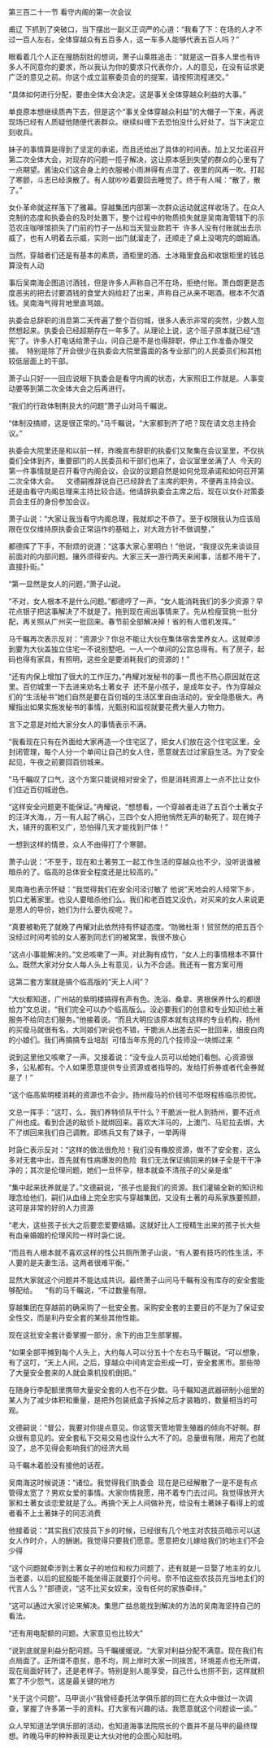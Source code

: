

第三百二十一节 看守内阁的第一次会议

甫辽 下抓到了突破口，当下摆出一副义正词严的心道：“我看了下：在场的人才不过一百人左右，全体穿越众有五百多人，这一车多人能够代表五百人吗？”

眼看着几个人正在搜肠刮肚的想词，萧子山乘胜追击：“就是这一百多人里也有许多人不同意你的要求，所以我认为你的要求只代表你介，人的意见，在没有征求更广泛的意见之前。你这个成立监察委员会的的提案，请按照流程递交。”

“具体如何进行分配，要由全体大会决定。这是事关全体穿越众利益的大事。”

单良原本想继续质冉下去，但是这个“事关全体穿越众利益”的大帽子一下来，再说现场已经有人质疑他随便代表群众。继续纠缠下去恐怕没什么好处了。当下决定立刻收兵。

妹子的事情算是得到了坚定的承诺，而且还给出了具体的时间表。加上又允诺召开第二次全体大会，对现存的问题一揽子解决，这让原本感到失望的群众的心里有了一点期望。酱油众们这会身上的衣服被小雨淋得有点湿了，夜里的风再一吹。打起了寒颤，斗志已经涣散了。有人就吵吵着要回去睡觉了。终于有人喊：“散了，散了。”

女仆革命就这样落下了雅幕。穿越集团内部第一次群众运动就这样收场了。在众人克制的态度和执委会的及时处置下，整个过程中的物质损失就是吴南海管辖下的示范农庄咖啡馆损失了门前的竹子一丛和当天营业款若干  许多人没有付账就出去示威了，也有人明着去示威，实则一出门就溜走了，还顺走了桌上没喝完的朗姆酒。

当然，穿越者们还是有基本的素质，酒柜里的酒、土冰箱里食品和收银柜里的钱总算没有人动

事后吴南海企图追讨酒钱，但是许多人声称自己不在场，拒绝付账。萧白朗更是态度恶劣的把去讨要酒钱的食堂大妈给赶了出来，声称自己从来不喝酒。根本不欠酒钱。吴南海气得背地里直骂娘。

执委会总辞职的消息第二天传遍了整个百仞城，很多人表示非常的突然，少数人忽然想起来。执委会已经超期存在一年多了。从理论上说，这个班子原本就已经“违宪”了。许多人打电话给萧子山，问自己是不是也得辞职，停止工作准备办理交接。  特别是除了开会很少在执委会大院里露面的各专业部门的人民委员们和其他较低层面上的干部。

萧子山只好一一回应说眼下执委会是看守内阁的状态，大家照旧工作就是。人事变动要等到第二次全体大会之后再进行。

“我们的行政体制荆艮大的问题”萧子山对马千瞩说。

“体制没搞顺，这是很正常的。”马千瞩说，“大家都到齐了吧？现在请文总主持会议。”

执委会大院里还是和以前一样，昨晚宣布辞职的执委们又聚集在会议室里，不仅执委们全体到齐，重要部门的人民委员和干部们也来了，会议室里坐满了人  今天的第一件事情就是召开看守内阁会议，会议的议题自然是如何兑现承诺和如何召开第二次全体大会。    文德嗣推辞说自己已经辞去了主席的职务，不便再主持会议。还是由看守内阁总理来主持比较合适。他请辞执委会主席之后，现在以女仆对策委员会主任的身份参加会议。

萧子山说：“大家让我当看守内阁总理，我就却之不恭了。至于权限我认为应该局限在仅仅维持原执委会正常运作的基础上，对大政方针不做调整，”

都德挥了下手，不耐烦的说道：“这事大家心里明白！”他说，“我提议先来谈谈目前面对的内部问题。攘外须得安内。大家三天一游行两天来闹事，活都不用干了，直接扑街。”

“第一显然是女人的问题，”萧子山说。

“不对，女人根本不是什么问题。”都德哼了一声，“女人能消耗我们的多少资源？早花点银子把这事解决了不就是了。拖到现在闹出事情来了。先从检瘦营挑一批分配，再关照从广州买一批回来。春节前全部解决掉！省的有人借机发挥。”

马千瞩再次表示反对：“资源少？你总不能让大伙在集体宿舍里养女人。这就牵涉到要为大伙盖独立住宅一不说别墅吧。一人一个单间的公宫总得有。有了房子，起码也得有家具，有照明，这些全是要消耗我们的资源的！”

“还有内保上增加了很大的工作压力。”冉耀对发秘书的事一贯也不热心原因就在这里。百仞城里一下去进来劝名土著女子  还不是小孩子，是成年女子。作为穿越众们的“生活秘书”她们自然是要在百仞城的生活区里自由活动的。安全隐患极大。冉耀指出如果实施发秘书的事情，光甄别和监视就要花费大量人力物力。

言下之意是对给大家分女人的事情表示不满。

“我看现在只有在外面给大家再造一个住宅区了，把女人们放在这个住宅区里，全封闭管理，每个人分一个单间让自己的女人住，愿意就去过过家庭生活。为了安全起见，午夜之前要回百仞城来。

”马千瞩叹了口气，这个方案只能说相对安全了，但是消耗资源上一点不比让女仆们住近百仞城逊色。

“这样安全问题更不能保证。”冉耀说，“想想看，一个穿越者走进了五百个土著女子的汪洋大海，，万一有人起了祸心，三四个女人把他悄然无声的勒死了，现在摊子大，铺开的面积又广，恐怕得几天才能找到尸体！”

一想到这样的情景，众人不由得打了个寒颤。

萧子山说：“不至于，现在和土著劳工一起工作生活的穿越众也不少，没听说谁被暗杀的了。临高的总体安全程度还是比较高的。”

吴南海也表示怀疑：“我觉得我们在安全问泾讨敏了 他说”天地会的人经常下乡，饥口尤著家里。也没人要暗杀他们么。我们和老百姓又没仇，对买来的女人来说更是恩人的导份，她们为什么要仇视呢？。

“真要被勒死了就晚了冉耀对此依然持有怀疑态度。“防微杜渐！贸贸然的把五百个没经过时间考验的女人塞到同志们的被窝里，我很不放心

“这点小事能解决的。”文总咳嗽了一声。对此胸有成竹，“女人上的事情根本不算什么。既然大家对分女人每人头上有意见，认为不合适。我还有一套方案可用

这第二套方案就是搞个临高版的“天上人间”？

“大伙都知道，广州站的紫明楼搞得有声有色。洗浴、桑拿、男根保养什么的都很给力”文总说，“我们完全可以办个临高版么。没必要我们的创意和专业知识给土著服务不给同志们服务。”他接着说。“而且大明应该原本就有这样的专业机构，扬州的买瘦马就很有名，大同娘们听说也不错，干脆派人出差去买一批回来，细皮白肉的小娘们。我们再搞搞专业培刮  可惜当年东莞的几个技师没一块绑过来  ”

说到这里他又咳嗽了一声。又接着说：“没专业人员可以给她们看刨。心资源很多，公私都有。个人如果愿意提供专业资源或者指导的。发给打折券或者代金券就是了！”

“这个临高紫明楼消耗的资源也不会少。扬州瘦马的价钱可不低呀程栋临示担忧。

文总一挥手：“这叮，么，我们养特侦队干什么？干脆派一批人到扬州，要不近点广州也成。看到合适的敌侦卜就绑回来。喜欢大洋马的，上澳门、马尼拉去绑，大不了绑回来我们自己调教。即练兵又有了妹子，一举两得

时袅仁表示反对：“这样的做法很危险！我们没有橡胶资源，做不了安全套，这么多对无套中出，首先就有性病爆发的危险  我们无法保证搞回来的妹子全是干干净净的；其次是伦理问题，她们一旦怀孕，根本就查不清孩子的父亲是谁”

“集中起来抚养就是了。”文德嗣说，“孩子也是我们的资源。我们灌输全新的知识和理念给他们，嗣们从血缘上完全忠实与穿越集团，又没有土著的母系家族要照顾，这可是非常的好的人力资源

“老大，这些孩子长大之后要恋爱要结婚。这就好比人工授精生出来的孩子长大些有血亲婚姻的伦理风险一样时袅仁说。

“而且有人根本就不喜欢这样的性公共厕所萧子山说，“有人要有技巧的性生活，不人要的是夫妻生活。这两者很难平衡。”

显然大家就这个问题并不能达成共识。最终萧子山问马千瞩有没有库存的安全套能够配给。    “有的马千瞩说，“不过数量有限。

穿越集团在穿越前的确采购了一批安全套。采购安全套的主要目的不是为了保证安全性交，而是利丹安全套的某些其他性能。

现在这批安全套计委掌握一部分，余下的由卫生部掌握。

“如果全部平摊到每个人头上，大约每人可以分五十个左右马千瞩说。“可以想象，有了这叮，“天上人间，之后，穿越众中间肯定会形成一叮，安全套黑市。那些带了大量安全套来的人就会乘机投机倒把。”

在随身行李配额里携带大量安全套的人也不在少数。马千瞩知道武器研制小组里的某人为了减少体积和重量，是把外包装纸盒子拆掉之后才装箱的，数量相当的可观。

文德嗣说：“督公，我要对你提点意见。你这管天管地管生殖器的倾向不好啊。群众很有意见的。安全套私下交易交易也没什么大不了的。总量很有限，用完了也就没了，总不见得会影响我们的经济大局

马千瞩木着脸没有接他的话茬。

吴南海这时候说道：“诸位。我觉得我们执委会  现在是已经解散了一是不是有点管得太宽了？男欢女爱的事情。大家你情我愿，用不着专门去过问。我觉得放开大家和土著女谈恋爱就是了么。再搞个天上人间做补充，给没有土著妹子看得上的或者看不上土著妹子的同志消费

他接着说：“其实我们农技员下乡的时候，已经很有几个地主对农技员暗示可以送女人作时介，人的酬谢。我觉得只要我们愿意。愿意把女儿嫁给我们的地主们不会少得

“这个问题就牵涉到土著女子的地位和权力问题了，还有就是一旦娶了地主的女儿当老婆，以后的屁股能不能坐得正就要打个问号。奈不怕这些农技员充当地主们的代言人么？”部德说，“这不比买女奴来，没有任何的家族牵绊。”

“这可以通过大家讨论来解决。集思广益总能找到解决的方法的吴南海坚持自己的看法。

“还有用电配额的问题。大家意见也比较大”

“说到底就是利益分配问题。马千瞩缓缓说。“大家对利益分配不满意。现在我们有点局面了。正所谓不患贫，患不均，网上岸时大家一同挨苦，环境差点也无所谓，现在局面好转了，还是老样子。特别是别人能享受，自己什么也捞不到，这样就积累了不少怨气，这是最关键的地方

“关于这个问题”。马甲说小“我曾经委托法学俱乐部的同仁在大众中做过一次调查，掌握了许多第一手的资料。打大家有兴趣的话。我愿意就这个问题谈一谈。”

众人早知道法学俱乐部的活动，也知道海事法院院长的个置并不是马甲的最终理想。昨晚马甲的种种表现更让大伙对他的企图心知肚明。


